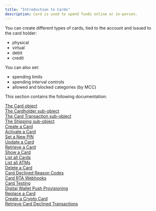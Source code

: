 ```yaml
---
title: "Introduction to Cards"
description: Card is used to spend funds online or in-person.
---
```


You can create different types of cards, tied to the account and issued to the card holder:  
- physical  
- virtual  
- debit  
- credit

You can also set:  
- spending limits  
- spending interval controls  
- allowed and blocked categories (by MCC)

This section contains the following documentation:

[The Card object](https://www.solidfi.com/docs/the-card-object?)  
[The Cardholder sub-object](https://www.solidfi.com/docs/the-cardholder-sub-object?)  
[The Card Transaction sub-object](https://www.solidfi.com/docs/the-card-transaction-info-sub-object?)  
[The Shipping sub-object](https://www.solidfi.com/docs/the-shipping-sub-object?)  
[Create a Card](https://www.solidfi.com/docs/create-a-card?)  
[Activate a Card](https://www.solidfi.com/docs/activate-a-card?)  
[Set a New PIN](https://www.solidfi.com/docs/set-a-new-pin?)  
[Update a Card](https://www.solidfi.com/docs/update-a-card?)  
[Retrieve a Card](https://www.solidfi.com/docs/retrieve-a-card?)  
[Show a Card](https://www.solidfi.com/docs/show-a-card?)  
[List all Cards](https://www.solidfi.com/docs/list-all-cards?)  
[List all ATMs](https://www.solidfi.com/docs/list-all-atm?)  
[Delete a Card](https://www.solidfi.com/docs/delete-a-card?)  
[Card Declined Reason Codes](https://www.solidfi.com/docs/card-declined-reason-codes?)  
[Card RTA Webhooks](https://www.solidfi.com/docs/card-rta-webhooks?)  
[Card Testing](https://www.solidfi.com/docs/card-testing?)  
[Digital Wallet Push Provisioning](https://www.solidfi.com/docs/digital-wallet-push-provisioning?)  
[Replace a Card](https://www.solidfi.com/docs/replace-a-card)  
[Create a Crypto Card](https://www.solidfi.com/docs/create-a-crypto-card)  
[Retrieve Card Declined Transactions](https://www.solidfi.com/docs/retrieve-card-declined-transactions)  